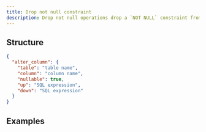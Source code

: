 ```yaml
---
title: Drop not null constraint
description: Drop not null operations drop a `NOT NULL` constraint from a column.
---
```


## Structure

```json
{
  "alter_column": {
    "table": "table name",
    "column": "column name",
    "nullable": true,
    "up": "SQL expression",
    "down": "SQL expression"
  }
}
```

## Examples

<ExampleSnippet example="31_unset_not_null.json" language="json" />
